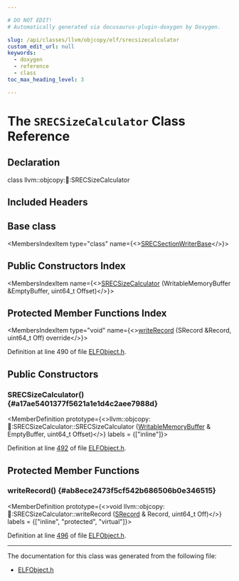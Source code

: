 ```yaml
---

# DO NOT EDIT!
# Automatically generated via docusaurus-plugin-doxygen by Doxygen.

slug: /api/classes/llvm/objcopy/elf/srecsizecalculator
custom_edit_url: null
keywords:
  - doxygen
  - reference
  - class
toc_max_heading_level: 3

---
```





# The `SRECSizeCalculator` Class Reference

<DoxygenPage pluginConfig={pluginConfig}>



## Declaration

<CodeBlock>class llvm::objcopy::elf::SRECSizeCalculator</CodeBlock>

## Included Headers

<IncludesList>
<IncludesListItem
  filePath="ObjCopy/ELF/ELFObject.h"
  permalink="/docs/api/files/lib/lib/objcopy/lib/objcopy/elf/elfobject-h"
  isLocal="true" />
</IncludesList>

## Base class

<MembersIndex>

<MembersIndexItem
  type="class"
  name={<><a href="/docs/api/classes/llvm/objcopy/elf/srecsectionwriterbase">SRECSectionWriterBase</a></>}>
</MembersIndexItem>

</MembersIndex>

## Public Constructors Index

<MembersIndex>

<MembersIndexItem
  name={<><a href="#a17ae5401377f5621a1e1d4c2aee7988d">SRECSizeCalculator</a> (WritableMemoryBuffer &amp;EmptyBuffer, uint64&#95;t Offset)</>}>
</MembersIndexItem>

</MembersIndex>

## Protected Member Functions Index

<MembersIndex>

<MembersIndexItem
  type="void"
  name={<><a href="#ab8ece2473f5cf542b686506b0e346515">writeRecord</a> (SRecord &amp;Record, uint64&#95;t Off) override</>}>
</MembersIndexItem>

</MembersIndex>


Definition at line 490 of file <a href="/docs/api/files/lib/lib/objcopy/lib/objcopy/elf/elfobject-h">ELFObject.h</a>.

<SectionDefinition>

## Public Constructors

### SRECSizeCalculator() {#a17ae5401377f5621a1e1d4c2aee7988d}

<MemberDefinition
  prototype={<>llvm::objcopy::elf::SRECSizeCalculator::SRECSizeCalculator (<a href="/docs/api/classes/llvm/writablememorybuffer">WritableMemoryBuffer</a> &amp; EmptyBuffer, uint64&#95;t Offset)</>}
  labels = {["inline"]}>

Definition at line <a href="/docs/api/files/lib/lib/objcopy/lib/objcopy/elf/elfobject-h/#l00492">492</a> of file <a href="/docs/api/files/lib/lib/objcopy/lib/objcopy/elf/elfobject-h">ELFObject.h</a>.
</MemberDefinition>

</SectionDefinition>

<SectionDefinition>

## Protected Member Functions

### writeRecord() {#ab8ece2473f5cf542b686506b0e346515}

<MemberDefinition
  prototype={<>void llvm::objcopy::elf::SRECSizeCalculator::writeRecord (<a href="/docs/api/structs/llvm/objcopy/elf/srecord">SRecord</a> &amp; Record, uint64&#95;t Off)</>}
  labels = {["inline", "protected", "virtual"]}>

Definition at line <a href="/docs/api/files/lib/lib/objcopy/lib/objcopy/elf/elfobject-h/#l00496">496</a> of file <a href="/docs/api/files/lib/lib/objcopy/lib/objcopy/elf/elfobject-h">ELFObject.h</a>.
</MemberDefinition>

</SectionDefinition>

<hr/>

The documentation for this class was generated from the following file:

<ul>
<li><a href="/docs/api/files/lib/lib/objcopy/lib/objcopy/elf/elfobject-h">ELFObject.h</a></li>
</ul>

</DoxygenPage>

